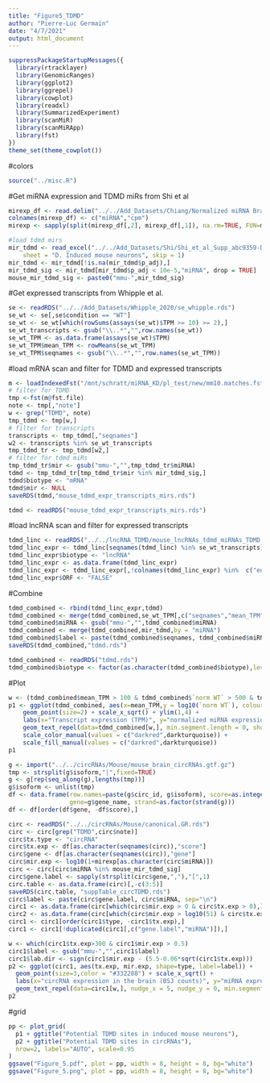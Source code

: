 ```yaml
---
title: "Figure5_TDMD"
author: "Pierre-Luc Germain"
date: "4/7/2021"
output: html_document
---
```


```r
suppressPackageStartupMessages({
  library(rtracklayer)
  library(GenomicRanges)
  library(ggplot2)
  library(ggrepel)
  library(cowplot)
  library(readxl)
  library(SummarizedExperiment)
  library(scanMiR)
  library(scanMiRApp)
  library(fst)
})
theme_set(theme_cowplot())
```


#colors
```r
source("../misc.R")
```


#Get miRNA expression and TDMD miRs from Shi et al
```r
mirexp_df <- read.delim("../../Add_Datasets/Chiang/Normalized miRNA Brain expression from Chiang et al. 2010_.csv", sep=",")
colnames(mirexp_df) <- c("miRNA","cpm")
mirexp <- sapply(split(mirexp_df[,2], mirexp_df[,1]), na.rm=TRUE, FUN=max)

#load tdmd mirs
mir_tdmd <- read_excel("../../Add_Datasets/Shi/Shi_et_al_Supp_abc9359-Data-S2.xlsx", 
    sheet = "D. Induced mouse neurons", skip = 1)
mir_tdmd <- mir_tdmd[!is.na(mir_tdmd$p_adj),]
mir_tdmd_sig <- mir_tdmd[mir_tdmd$p_adj < 10e-5,"miRNA", drop = TRUE]
mouse_mir_tdmd_sig <- paste0("mmu-",mir_tdmd_sig)
```


#Get expressed transcripts from Whipple et al.
```r
se <- readRDS("../../Add_Datasets/Whipple_2020/se_whipple.rds")
se_wt <- se[,se$condition == "WT"]
se_wt <- se_wt[which(rowSums(assays(se_wt)$TPM >= 10) >= 2),]
se_wt_transcripts <- gsub("\\..*","",row.names(se_wt))
se_wt_TPM <- as.data.frame(assays(se_wt)$TPM)
se_wt_TPM$mean_TPM <- rowMeans(se_wt_TPM)
se_wt_TPM$seqnames <- gsub("\\..*","",row.names(se_wt_TPM))
```




#load mRNA scan and filter for TDMD and expressed transcripts

```r
m <- loadIndexedFst("/mnt/schratt/miRNA_KD/pl_test/new/mm10.matches.fst")
# filter for TDMD
tmp <-fst(m@fst.file)
note <- tmp[,"note"]
w <- grep("TDMD", note)
tmp_tdmd <- tmp[w,]
# filter for transcripts
transcripts <- tmp_tdmd[,"seqnames"]
w2 <- transcripts %in% se_wt_transcripts
tmp_tdmd_tr <- tmp_tdmd[w2,]
# filter for tdmd miRs
tmp_tdmd_tr$mir <- gsub("mmu-","",tmp_tdmd_tr$miRNA)
tdmd <- tmp_tdmd_tr[tmp_tdmd_tr$mir %in% mir_tdmd_sig,]
tdmd$biotype <- "mRNA"
tdmd$mir <- NULL
saveRDS(tdmd,"mouse_tdmd_expr_transcripts_mirs.rds")
```


```r
tdmd <- readRDS("mouse_tdmd_expr_transcripts_mirs.rds")
```


#load lncRNA scan and filter for expressed transcripts
```r
tdmd_linc <- readRDS("../../lncRNA_TDMD/mouse_lncRNAs_tdmd_miRNAs_TDMD.rds")
tdmd_linc_expr <- tdmd_linc[seqnames(tdmd_linc) %in% se_wt_transcripts]
tdmd_linc_expr$biotype <- "lncRNA"
tdmd_linc_expr <- as.data.frame(tdmd_linc_expr)
tdmd_linc_expr <- tdmd_linc_expr[,!colnames(tdmd_linc_expr) %in%  c("end","strand","width","p3.mir.bulge","p3.target.bulge","p3.mismatch")]
tdmd_linc_expr$ORF <- "FALSE"
```



#Combine
```r
tdmd_combined <- rbind(tdmd_linc_expr,tdmd)
tdmd_combined <- merge(tdmd_combined,se_wt_TPM[,c("seqnames","mean_TPM")],by = "seqnames")
tdmd_combined$miRNA <- gsub("mmu-","",tdmd_combined$miRNA)
tdmd_combined <- merge(tdmd_combined,mir_tdmd,by = "miRNA")
tdmd_combined$label <- paste(tdmd_combined$seqnames, tdmd_combined$miRNA, sep="\n")
saveRDS(tdmd_combined,"tdmd.rds")
```

```r
tdmd_combined <- readRDS("tdmd.rds")
tdmd_combined$biotype <- factor(as.character(tdmd_combined$biotype),levels = c("mRNA","lncRNA"))
```


#Plot
```r
w <- (tdmd_combined$mean_TPM > 100 & tdmd_combined$`norm WT` > 500 & tdmd_combined$ORF == "FALSE") | tdmd_combined$label == "ENSMUST00000153581\nmiR-7a-5p"
p1 <- ggplot(tdmd_combined, aes(x=mean_TPM,y = log10(`norm WT`), colour=ORF, shape=biotype, label=label)) + 
    geom_point(size=2) + scale_x_sqrt() + ylim(1,4) + 
    labs(x="Transcript expression (TPM)", y="normalized miRNA expression (log10)", shape="Biotype") + 
    geom_text_repel(data=tdmd_combined[w,], min.segment.length = 0, show.legend = FALSE,nudge_x = 1, nudge_y = c(-0.25,0.5,0.35,-0.5,0.35)) +
    scale_color_manual(values = c("darkred",darkturquoise)) +
    scale_fill_manual(values = c("darkred",darkturquoise))
p1
```






```r
g <- import("../../circRNAs/Mouse/mouse_brain_circRNAs.gtf.gz")
tmp <- strsplit(g$isoform,"|",fixed=TRUE)
g <- g[rep(seq_along(g),lengths(tmp))]
g$isoform <- unlist(tmp)
df <- data.frame(row.names=paste(g$circ_id, g$isoform), score=as.integer(g$score), 
                 gene=g$gene_name, strand=as.factor(strand(g)))
df <- df[order(df$gene, -df$score),]

circ <- readRDS("../../circRNAs/Mouse/canonical.GR.rds")
circ <- circ[grep("TDMD",circ$note)]
circ$tx.type <- "circRNA"
circ$tx.exp <- df[as.character(seqnames(circ)),"score"]
circ$gene <- df[as.character(seqnames(circ)),"gene"]
circ$mir.exp <- log10(1+mirexp[as.character(circ$miRNA)])
circ <- circ[circ$miRNA %in% mouse_mir_tdmd_sig]
circ$gene.label <- sapply(strsplit(circ$gene,","),"[",1)
circ.table <- as.data.frame(circ)[,-c(3:5)]
saveRDS(circ.table, "suppTable_circTDMD.rds")
circ$label <- paste(circ$gene.label, circ$miRNA, sep="\n")
circ1 <- as.data.frame(circ[which(circ$mir.exp > 0 & circ$tx.exp > 0),])
circ2 <- as.data.frame(circ[which(circ$mir.exp > log10(51) & circ$tx.exp > 10),])
circ1 <- circ1[order(circ1$type, -circ1$tx.exp),]
circ1 <- circ1[!duplicated(circ1[,c("gene.label","miRNA")]),]
```



```r
w <- which(circ1$tx.exp>300 & circ1$mir.exp > 0.5)
circ1$label <- gsub("mmu-","",circ1$label)
circ1$lab.dir <- sign(circ1$mir.exp - (5.5-0.06*sqrt(circ1$tx.exp)))
p2 <- ggplot(circ1, aes(tx.exp, mir.exp, shape=type, label=label)) + 
  geom_point(size=3,color = "#332288") + scale_x_sqrt() + 
  labs(x="circRNA expression in the brain (BSJ counts)", y="miRNA expression (logCPMs)", shape="Match\ntype") + 
  geom_text_repel(data=circ1[w,], nudge_x = 5, nudge_y = 0, min.segment.length = 0, show.legend = FALSE,force_pull = -0.05)
p2
```





#grid
```r
pp <- plot_grid( 
  p1 + ggtitle("Potential TDMD sites in induced mouse neurons"),
  p2 + ggtitle("Potential TDMD sites in circRNAs"), 
  nrow=2, labels="AUTO", scale=0.95
)
ggsave("Figure_5.pdf", plot = pp, width = 8, height = 8, bg="white")
ggsave("Figure_5.png", plot = pp, width = 8, height = 8, bg="white")
```











